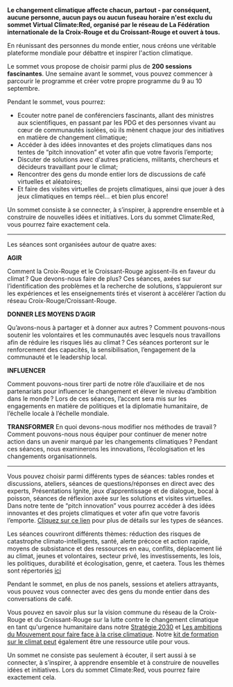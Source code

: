 
<ConferenceOver />

**Le changement climatique affecte chacun, partout - par conséquent, aucune personne, aucun pays ou aucun fuseau horaire n'est exclu du sommet Virtual Climate:Red, organisé par le réseau de La Fédération internationale de la Croix-Rouge et du Croissant-Rouge et ouvert à tous.**

En réunissant des personnes du monde entier, nous créons une véritable plateforme mondiale pour débattre et inspirer l'action climatique.

Le sommet vous propose de choisir parmi plus de **200 sessions fascinantes**. Une semaine avant le sommet, vous pouvez commencer à parcourir le programme et créer votre propre programme du 9 au 10 septembre.

Pendant le sommet, vous pourrez:

- Ecouter notre panel de conférenciers fascinants, allant des ministres aux scientifiques, en passant par les PDG et des personnes vivant au cœur de communautés isolées, où ils mènent chaque jour des initiatives en matière de changement climatique;
- Accéder à des idées innovantes et des projets climatiques dans nos tentes de “pitch innovation” et voter afin que votre favoris l’emporte;
- Discuter de solutions avec d'autres praticiens, militants, chercheurs et décideurs travaillant pour le climat;
- Rencontrer des gens du monde entier lors de discussions de café virtuelles et aléatoires;
- Et faire des visites virtuelles de projets climatiques, ainsi que jouer à des jeux climatiques en temps réel… et bien plus encore!

Un sommet consiste à se connecter, à s’inspirer, à apprendre ensemble et à construire de nouvelles idées et initiatives. Lors du sommet Climate:Red, vous pourrez faire exactement cela.

---

Les séances sont organisées autour de quatre axes:

**AGIR**

Comment la Croix-Rouge et le Croissant-Rouge agissent-ils en faveur du climat ? Que devons-nous faire de plus? Ces séances, axées sur l’identification des problèmes et la recherche de solutions, s’appuieront sur les expériences et les enseignements tirés et viseront à accélérer l’action du réseau Croix-Rouge/Croissant-Rouge.

**DONNER LES MOYENS D’AGIR**

Qu’avons-nous à partager et à donner aux autres ? Comment pouvons-nous soutenir les volontaires et les communautés avec lesquels nous travaillons afin de réduire les risques liés au climat ? Ces séances porteront sur le renforcement des capacités, la sensibilisation, l’engagement de la communauté et le leadership local.

**INFLUENCER**

Comment pouvons-nous tirer parti de notre rôle d’auxiliaire et de nos partenariats pour influencer le changement et élever le niveau d’ambition dans le monde ? Lors de ces séances, l’accent sera mis sur les engagements en matière de politiques et la diplomatie humanitaire, de l’échelle locale à l’échelle mondiale.

**TRANSFORMER**
En quoi devons-nous modifier nos méthodes de travail ? Comment pouvons-nous nous équiper pour continuer de mener notre action dans un avenir marqué par les changements climatiques ? Pendant ces séances, nous examinerons les innovations, l’écologisation et les changements organisationnels.

---

Vous pouvez choisir parmi différents types de séances: tables rondes et discussions, ateliers, séances de questions/réponses en direct avec des experts, Présentations Ignite, jeux d’apprentissage et de dialogue, bocal à poisson, séances de réflexion axée sur les solutions et visites virtuelles. Dans notre tente de “pitch innovation” vous pourrez accéder à des idées innovantes et des projets climatiques et voter afin que votre favoris l’emporte. [Cliquez sur ce lien](https://future-rcrc.com/fr/2020/06/22/virtual-climate-summit-climatered/) pour plus de détails sur les types de séances.

Les séances couvriront différents thèmes: réduction des risques de catastrophe climato-intelligents, santé, alerte précoce et action rapide, moyens de subsistance et des ressources en eau, conflits, déplacement lié au climat, jeunes et volontaires, secteur privé, les investissements, les lois, les politiques, durabilité et écologisation, genre, et caetera. Tous les thèmes sont répertoriés [ici](https://future-rcrc.com/fr/2020/06/22/virtual-climate-summit-climatered/)

Pendant le sommet, en plus de nos panels, sessions et ateliers attrayants, vous pouvez vous connecter avec des gens du monde entier dans des conversations de café.

<AtriumVideo />

Vous pouvez en savoir plus sur la vision commune du réseau de la Croix-Rouge et du Croissant-Rouge sur la lutte contre le changement climatique en tant qu'urgence humanitaire dans notre [Stratégie 2030](https://future-rcrc.com/strategy-2030/) et [Les ambitions du Mouvement pour faire face à la crise climatique](https://media.ifrc.org/ifrc/wp-content/uploads/sites/5/2020/02/Movement-Climate-Ambitions-2020-final.pdf). Notre [kit de formation sur le climat peut](https://www.climatecentre.org/training/) également être une ressource utile pour vous.

Un sommet ne consiste pas seulement à écouter, il sert aussi à se connecter, à s’inspirer, à apprendre ensemble et à construire de nouvelles idées et initiatives. Lors du sommet Climate:Red, vous pourrez faire exactement cela.
